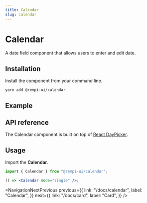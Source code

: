```yaml
---
title: Calendar
slug: calendar
---
```


# Calendar

A date field component that allows users to enter and edit date.

## Installation

Install the component from your command line.

```bash
yarn add @rempi-ui/calendar
```

## Example

<PreviewComponent name="calendar" />

## API reference

The Calendar component is built on top of [React DayPicker](https://react-day-picker.js.org/).

## Usage

Import the <strong>Calendar</strong>.

```jsx
import { Calendar } from "@rempi-ui/calendar";

() => <Calendar mode="single" />;
```

<NavigationNextPrevious
  previous={{
    link: "/docs/calendar",
    label: "Calendar",
  }}
  next={{
    link: "/docs/card",
    label: "Card",
  }}
/>
